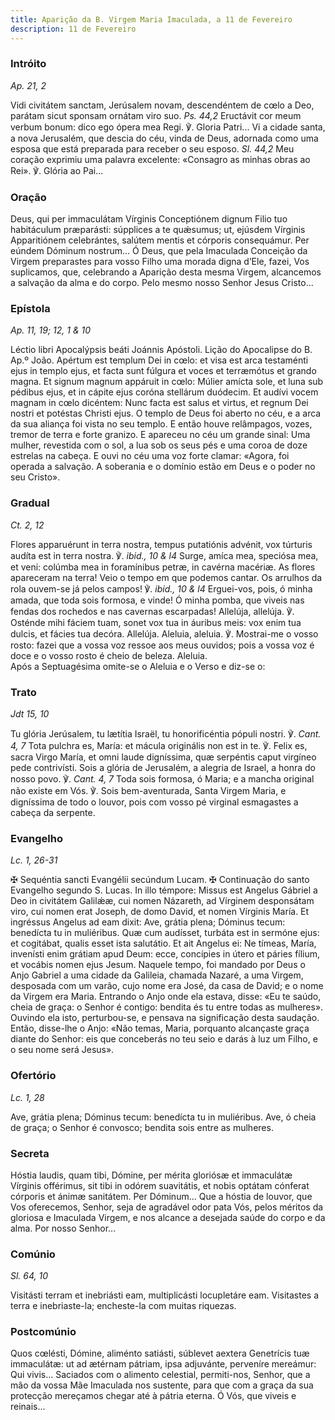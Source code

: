 ```yaml
---
title: Aparição da B. Virgem Maria Imaculada, a 11 de Fevereiro
description: 11 de Fevereiro
---
```


### Intróito

<em>Ap. 21, 2</em>

<div class="side-by-side not-content">
  <span>
    Vidi civitátem sanctam, Jerúsalem novam, descendéntem de cœlo a Deo, parátam
    sicut sponsam ornátam viro suo. <em>Ps. 44,2</em> Eructávit cor meum verbum
    bonum: dico ego ópera mea Regi. ℣. Gloria Patri...
  </span>
  <span>
    Vi a cidade santa, a nova Jerusalém, que descia do céu, vinda de Deus,
    adornada como uma esposa que está preparada para receber o seu esposo.
    <em>Sl. 44,2</em> Meu coração exprimiu uma palavra excelente: «Consagro as minhas
    obras ao Rei». ℣. Glória ao Pai...
  </span>
</div>

### Oração

<div class="side-by-side not-content">
  <span>
    Deus, qui per immaculátam Vírginis Conceptiónem dignum Filio tuo habitáculum
    præparásti: súpplices a te quǽsumus; ut, ejúsdem Vírginis Apparitiónem
    celebrántes, salútem mentis et córporis consequámur. Per eúndem Dóminum
    nostrum...
  </span>
  <span>
    Ó Deus, que pela Imaculada Conceição da Virgem preparastes para vosso Filho
    uma morada digna d’Ele, fazei, Vos suplicamos, que, celebrando a Aparição
    desta mesma Virgem, alcancemos a salvação da alma e do corpo. Pelo mesmo
    nosso Senhor Jesus Cristo...
  </span>
</div>

### Epístola

<em>Ap. 11, 19; 12, 1 & 10</em>

<div class="side-by-side not-content">
  <span>Léctio libri Apocalýpsis beáti Joánnis Apóstoli.</span>
  <span>Lição do Apocalipse do B. Ap.º João.</span>
  <span>
    Apértum est templum Dei in cœlo: et visa est arca testaménti ejus in templo
    ejus, et facta sunt fúlgura et voces et terræmótus et grando magna. Et
    signum magnum appáruit in cœlo: Múlier amícta sole, et luna sub pédibus
    ejus, et in cápite ejus coróna stellárum duódecim. Et audívi vocem magnam in
    cœlo dicéntem: Nunc facta est salus et virtus, et regnum Dei nostri et
    potéstas Christi ejus.
  </span>
  <span>
    O templo de Deus foi aberto no céu, e a arca da sua aliança foi vista no seu
    templo. E então houve relâmpagos, vozes, tremor de terra e forte granizo. E
    apareceu no céu um grande sinal: Uma mulher, revestida com o sol, a lua sob
    os seus pés e uma coroa de doze estrelas na cabeça. E ouvi no céu uma voz
    forte clamar: «Agora, foi operada a salvação. A soberania e o domínio estão
    em Deus e o poder no seu Cristo».
  </span>
</div>

### Gradual

<em>Ct. 2, 12</em>

<div class="side-by-side not-content">
  <span>
    Flores apparuérunt in terra nostra, tempus putatiónis advénit, vox túrturis
    audíta est in terra nostra. ℣. <em>ibid., 10 & l4</em> Surge, amíca mea,
    speciósa mea, et veni: colúmba mea in foramínibus petræ, in cavérna macériæ.
  </span>
  <span>
    As flores apareceram na terra! Veio o tempo em que podemos cantar. Os
    arrulhos da rola ouvem-se já pelos campos! ℣. <em>ibid., 10 & l4</em>
    Erguei-vos, pois, ó minha amada, que toda sois formosa, e vinde! Ó minha pomba,
    que viveis nas fendas dos rochedos e nas cavernas escarpadas!
  </span>
  <span>
    Allelúja, allelúja. ℣. Osténde mihi fáciem tuam, sonet vox tua in áuribus
    meis: vox enim tua dulcis, et fácies tua decóra. Allelúja.
  </span>
  <span>
    Aleluia, aleluia. ℣. Mostrai-me o vosso rosto: fazei que a vossa voz ressoe
    aos meus ouvidos; pois a vossa voz é doce e o vosso rosto é cheio de beleza.
    Aleluia.
  </span>
</div>

<aside>Após a Septuagésima omite-se o Aleluia e o Verso e diz-se o:</aside>

### Trato

<em>Jdt 15, 10</em>

<div class="side-by-side not-content">
  <span>
    Tu glória Jerúsalem, tu lætítia Israël, tu honorificéntia pópuli nostri. ℣.
    <em>Cant. 4, 7</em> Tota pulchra es, María: et mácula originális non est in te.
    ℣. Felix es, sacra Virgo María, et omni laude digníssima, quæ serpéntis caput
    virgíneo pede contrivísti.
  </span>
  <span>
    Sois a glória de Jerusalém, a alegria de Israel, a honra do nosso povo. ℣.
    <em>Cant. 4, 7</em> Toda sois formosa, ó Maria; e a mancha original não existe
    em Vós. ℣. Sois bem-aventurada, Santa Virgem Maria, e digníssima de todo o louvor,
    pois com vosso pé virginal esmagastes a cabeça da serpente.
  </span>
</div>

### Evangelho

<em>Lc. 1, 26-31</em>

<div class="side-by-side not-content">
  <span>
    <span class="cross text-red-500">✠</span> Sequéntia sancti Evangélii
    secúndum Lucam.
  </span>
  <span>
    <span class="cross text-red-500">✠</span> Continuação do santo Evangelho
    segundo S. Lucas.
  </span>
  <span>
    In illo témpore: Missus est Angelus Gábriel a Deo in civitátem Galilǽæ, cui
    nomen Názareth, ad Vírginem desponsátam viro, cui nomen erat Joseph, de domo
    David, et nomen Vírginis María. Et ingréssus Angelus ad eam dixit: Ave,
    grátia plena; Dóminus tecum: benedícta tu in muliéribus. Quæ cum audísset,
    turbáta est in sermóne ejus: et cogitábat, qualis esset ista salutátio. Et
    ait Angelus ei: Ne tímeas, María, invenísti enim grátiam apud Deum: ecce,
    concípies in útero et páries fílium, et vocábis nomen ejus Jesum.
  </span>
  <span>
    Naquele tempo, foi mandado por Deus o Anjo Gabriel a uma cidade da Galileia,
    chamada Nazaré, a uma Virgem, desposada com um varão, cujo nome era José, da
    casa de David; e o nome da Virgem era Maria. Entrando o Anjo onde ela
    estava, disse: «Eu te saúdo, cheia de graça: o Senhor é contigo: bendita és
    tu entre todas as mulheres». Ouvindo ela isto, perturbou-se, e pensava na
    significação desta saudação. Então, disse-lhe o Anjo: «Não temas, Maria,
    porquanto alcançaste graça diante do Senhor: eis que conceberás no teu seio
    e darás à luz um Filho, e o seu nome será Jesus».
  </span>
</div>

### Ofertório

<em>Lc. 1, 28</em>

<div class="side-by-side not-content">
  <span>Ave, grátia plena; Dóminus tecum: benedícta tu in muliéribus.</span>
  <span>
    Ave, ó cheia de graça; o Senhor é convosco; bendita sois entre as mulheres.
  </span>
</div>

### Secreta

<div class="side-by-side not-content">
  <span>
    Hóstia laudis, quam tibi, Dómine, per mérita gloriósæ et immaculátæ Vírginis
    offérimus, sit tibi in odórem suavitátis, et nobis optátam cónferat córporis
    et ánimæ sanitátem. Per Dóminum...
  </span>
  <span>
    Que a hóstia de louvor, que Vos oferecemos, Senhor, seja de agradável odor
    pata Vós, pelos méritos da gloriosa e Imaculada Virgem, e nos alcance a
    desejada saúde do corpo e da alma. Por nosso Senhor...
  </span>
</div>

### Comúnio

<em>Sl. 64, 10</em>

<div class="side-by-side not-content">
  <span>
    Visitásti terram et inebriásti eam, multiplicásti locupletáre eam.
  </span>
  <span>
    Visitastes a terra e inebriaste-la; encheste-la com muitas riquezas.
  </span>
</div>

### Postcomúnio

<div class="side-by-side not-content">
  <span>
    Quos cœlésti, Dómine, aliménto satiásti, súblevet aextera Genetrícis tuæ
    immaculátæ: ut ad ætérnam pátriam, ipsa adjuvánte, perveníre mereámur: Qui
    vivis...
  </span>
  <span>
    Saciados com o alimento celestial, permiti-nos, Senhor, que a mão da vossa
    Mãe Imaculada nos sustente, para que com a graça da sua protecção mereçamos
    chegar até à pátria eterna. Ó Vós, que viveis e reinais...
  </span>
</div>
